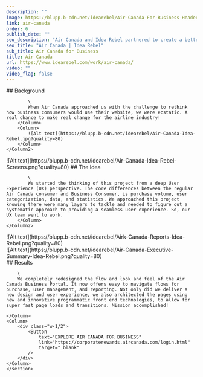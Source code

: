 ```yaml
---
description: ""
image: https://blupp.b-cdn.net/idearebel/Air-Canada-For-Business-Header-Idea-Rebel-1.png?quality=80
link: air-canada
order: 6
publish_date: ""
seo_description: "Air Canada and Idea Rebel partnered to create a better digital experience for buisiness travel. Acheived through world-class User Experience (UX), Design and Technology."
seo_title: "Air Canada | Idea Rebel"
sub_title: Air Canada for Business
title: Air Canada
url: https://www.idearebel.com/work/air-canada/
video: ""
video_flag: false
---
```


<section class="container mx-auto max-w-6xl py-10">
    <Column2>
        <Column>
            ## Background

            \
            When Air Canada approached us with the challenge to rethink how business consumers would use their website, we were ecstatic. A real chance to make real change for the airline industry!
        </Column>
        <Column>
            ![Alt text](https://blupp.b-cdn.net/idearebel/Air-Canada-Idea-Rebel.jpg?quality=80)
        </Column>
    </Column2>
</section>
<section class="container mx-auto max-w-6xl py-10">
    <Column2>
        <Column>
            ![Alt text](https://blupp.b-cdn.net/idearebel/Air-Canada-Idea-Rebel-Screens.png?quality=80)
        </Column>
        <Column>
            ## The Idea

            \
            We started the thinking of this project from a deep User Experience (UX) perspective. The core differences between the regular Air Canada consumer and Business Consumer, is purchase volume, user categorization, data, and statistics. We approached this project knowing there were many layers to tackle and needed to figure out a systematic approach to providing a seamless user experience. So, our UX team went to work.
        </Column>
    </Column2>
</section>
<section class="container mx-auto max-w-6xl p-20 bg-secondary">
    <Column>
        ![Alt text](https://blupp.b-cdn.net/idearebel/Airk-Canada-Reports-Idea-Rebel.png?quality=80)
    </Column>
</section>

<section class="container mx-auto max-w-6xl p-20 bg-secondary mt-20">
    <Column>
        ![Alt text](https://blupp.b-cdn.net/idearebel/Air-Canada-Executive-Summary-Idea-Rebel.png?quality=80)
    </Column>
</section>

<section class="bg-secondary mt-20">
    <section class="container ml-56 max-w-6xl py-20 w-1/2">
    <Column>
        ## Results

        \
        We completely redesigned the flow and look and feel of the Air Canada Business Portal. It now offers easy to navigate flows for purchase, user management, and reporting. Not only did we deliver a new design and user experience, we also architected the pages using new and innovative programmatic front end technologies, to allow for super fast page loads and transitions. Mission accomplished!

    </Column>
    <Column>
        <div class="w-1/2">
            <Button
                text="EXPLORE AIR CANADA FOR BUSINESS"
                link="https://corporaterewards.aircanada.com/login.html"
                target="_blank"
            />
        </div>
    </Column>
    </section>
</section>

<section class="container mx-auto max-w-6xl p-4 md:px-0 md:py-2">
    <Column>
        <div class="flex justify-between">
            <div>
            <PreviousProject
                link="/work/roots-ecommerce-experience/"
                title="Roots"
            />
            </div>
            <NextProject
                link="/work/keurig-loyalty/"
                title="Keurig Loyalty"
            />
        </div>
    </Column>
</section>
